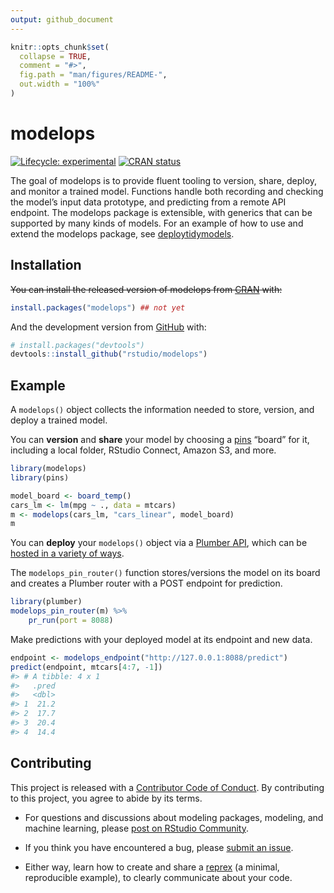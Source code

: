 ```yaml
---
output: github_document
---
```


<!-- README.md is generated from README.Rmd. Please edit that file -->

```r
knitr::opts_chunk$set(
  collapse = TRUE,
  comment = "#>",
  fig.path = "man/figures/README-",
  out.width = "100%"
)
```

# modelops

<!-- badges: start -->
[![Lifecycle: experimental](https://img.shields.io/badge/lifecycle-experimental-orange.svg)](https://lifecycle.r-lib.org/articles/stages.html#experimental)
[![CRAN status](https://www.r-pkg.org/badges/version/modelops)](https://CRAN.R-project.org/package=modelops)
<!-- badges: end -->

The goal of modelops is to provide fluent tooling to version, share, deploy, and monitor a trained model. Functions handle both recording and checking the model's input data prototype, and predicting from a remote API endpoint. The modelops package is extensible, with generics that can be supported by many kinds of models. For an example of how to use and extend the modelops package, see [deploytidymodels](https://github.com/tidymodels/deploytidymodels).

## Installation

~~You can install the released version of modelops from [CRAN](https://CRAN.R-project.org) with:~~

``` r
install.packages("modelops") ## not yet
```

And the development version from [GitHub](https://github.com/) with:

``` r
# install.packages("devtools")
devtools::install_github("rstudio/modelops")
```

## Example

A `modelops()` object collects the information needed to store, version, and deploy a trained model. 

You can **version** and **share** your model by choosing a [pins](https://pins.rstudio.com/dev/) "board" for it, including a local folder, RStudio Connect, Amazon S3, and more.

```r
library(modelops)
library(pins)

model_board <- board_temp()
cars_lm <- lm(mpg ~ ., data = mtcars)
m <- modelops(cars_lm, "cars_linear", model_board)
m
```

You can **deploy** your `modelops()` object via a [Plumber API](https://www.rplumber.io/), which can be [hosted in a variety of ways](https://www.rplumber.io/articles/hosting.html).

The `modelops_pin_router()` function stores/versions the model on its board and creates a Plumber router with a POST endpoint for prediction.

```r
library(plumber)
modelops_pin_router(m) %>%
    pr_run(port = 8088)
```

Make predictions with your deployed model at its endpoint and new data.

``` r
endpoint <- modelops_endpoint("http://127.0.0.1:8088/predict")
predict(endpoint, mtcars[4:7, -1])
#> # A tibble: 4 x 1
#>   .pred
#>   <dbl>
#> 1  21.2
#> 2  17.7
#> 3  20.4
#> 4  14.4
```


## Contributing

This project is released with a [Contributor Code of Conduct](https://contributor-covenant.org/version/2/0/CODE_OF_CONDUCT.html). By contributing to this project, you agree to abide by its terms.

- For questions and discussions about modeling packages, modeling, and machine learning, please [post on RStudio Community](https://community.rstudio.com/new-topic?category_id=15&tags=tidymodels,question).

- If you think you have encountered a bug, please [submit an issue](https://github.com/rstudio/modelops/issues).

- Either way, learn how to create and share a [reprex](https://reprex.tidyverse.org/articles/articles/learn-reprex.html) (a minimal, reproducible example), to clearly communicate about your code.

